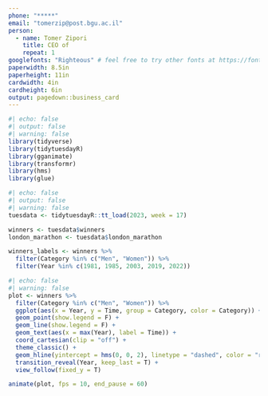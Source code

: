 ```yaml
---
phone: "*****"
email: "tomerzip@post.bgu.ac.il"
person: 
  - name: Tomer Zipori
    title: CEO of 
    repeat: 1
googlefonts: "Righteous" # feel free to try other fonts at https://fonts.google.com
paperwidth: 8.5in
paperheight: 11in
cardwidth: 4in
cardheight: 6in
output: pagedown::business_card
---
```


```r
#| echo: false
#| output: false
#| warning: false
library(tidyverse)
library(tidytuesdayR)
library(gganimate)
library(transformr)
library(hms)
library(glue)
```

```r
#| echo: false
#| output: false
#| warning: false
tuesdata <- tidytuesdayR::tt_load(2023, week = 17)

winners <- tuesdata$winners
london_marathon <- tuesdata$london_marathon

winners_labels <- winners %>%
  filter(Category %in% c("Men", "Women")) %>%
  filter(Year %in% c(1981, 1985, 2003, 2019, 2022))
```

```r
#| echo: false
#| warning: false
plot <- winners %>%
  filter(Category %in% c("Men", "Women")) %>%
  ggplot(aes(x = Year, y = Time, group = Category, color = Category)) +
  geom_point(show.legend = F) +
  geom_line(show.legend = F) +
  geom_text(aes(x = max(Year), label = Time)) +
  coord_cartesian(clip = "off") +
  theme_classic() +
  geom_hline(yintercept = hms(0, 0, 2), linetype = "dashed", color = "red", show.legend = F) +
  transition_reveal(Year, keep_last = T) +
  view_follow(fixed_y = T)

animate(plot, fps = 10, end_pause = 60)
```





